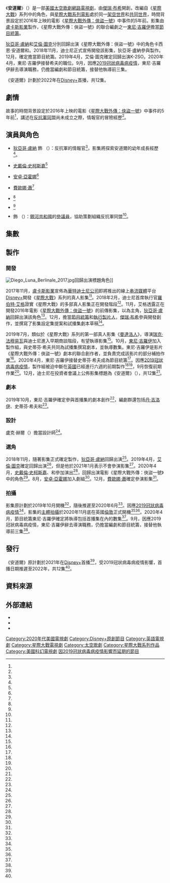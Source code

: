 {{Disputed title}}
{{Future TV show}}
{{noteTA
|G1=TV
|G2=Show
|G3=LI
|G4=SW
}}
{{Infobox television
| show_name                = 安道爾
| original_name            = {{lang|en|''Andor''}}
| image                    = Andor logo.jpg
| image_size               = 220px
| caption                  = 官方標誌（LOGO）
| bgcolour                 = #8A4240
| colour text              = #FFFFFF
| genre                    = {{Plainlist|
* [[劇情片|劇情]]
* [[動作片|動作]]
* [[冒險片|冒險]]
* [[太空歌劇|太空歌劇]]
}}
| creator                  = [[傑瑞·布希|傑瑞·布希]]
| based_on                 = {{Based on|[[星際大戰|星際大戰]]|[[喬治·盧卡斯|喬治·盧卡斯]]}}
| developer                = 
| starring                 = {{Plainlist|
* [[狄亞哥·盧納|狄亞哥·盧納]]
* [[史戴倫·史柯斯嘉|史戴倫·史柯斯嘉]]
* [[安卓·亞霍娜|安卓·亞霍娜]]
* [[費歐娜·蕭|費歐娜·蕭]]
* {{le|丹妮絲·高夫|Denise Gough}}
* {{le|凱爾·索勒|Kyle Soller}}
* {{le|吉娜薇亞·歐萊莉|Genevieve O'Reilly}}
}}
| composer                 = 
| country                  = {{US}}
| language                 = 英語
| num_seasons              = <!--- Do not add a value until episodes have aired --->
| num_episodes             = <!--- Do not add a value until episodes have aired --->
| list_episodes            = <!--- #集數 --->
| executive_producer       = {{Plainlist|
* [[東尼·吉羅伊|東尼·吉羅伊]]
* 狄亞哥·盧納<ref name="LunaEP" />
}}
| producer                 = 
| editor                   = 
| location                 = [[倫敦|倫敦]]
| cinematography           = {{le|喬納森·弗里曼 (攝影師)|Jonathan Freeman (cinematographer)|喬納森·弗里曼}}
| camera                   = 
| runtime                  = 
| company                  = [[盧卡斯影業|盧卡斯影業]]
| distributor              = {{le|迪士尼平台發行|Disney Platform Distribution}}
| network                  = [[Disney+|Disney+]]
| picture_format           = 
| audio_format             = 
| released                 = <!-- {{Start date|||}} -->
| last_aired               = <!-- 至今{{End date|||}} -->
| related                  = 
| website                  = 
}}

《'''安道爾'''》（{{lang-en|''Andor''}}）是一部[[美國|美國]][[太空歌劇|太空歌劇]][[網絡劇|網路電視劇]]，由[[傑瑞·布希|傑瑞·布希]]開創，改編自《[[星際大戰|星際大戰]]》系列中的角色{{le|卡西恩·安道爾|Cassian Andor}}，與[[星際大戰電影列表|星際大戰系列電影]]處於同一[[架空世界|架空世界]]和[[共同世界|共同世界]]，時間背景設定於2016年上映的電影《[[星際大戰外傳：俠盜一號|星際大戰外傳：俠盜一號]]》中事件的5年前。影集由[[盧卡斯影業|盧卡斯影業]]製作，《星際大戰外傳：俠盜一號》的聯合編劇之一[[東尼·吉羅伊|東尼·吉羅伊]]擔當[[節目統籌|節目統籌]]。

[[狄亞哥·盧納|狄亞哥·盧納]]和[[艾倫·圖克|艾倫·圖克]]分別回歸出演《星際大戰外傳：俠盜一號》中的角色卡西恩·安道爾和{{le|K-2SO}}。2018年11月，迪士尼正式宣佈開發該影集，狄亞哥·盧納參與製作。12月，{{le|史蒂芬·希夫|Stephen Schiff}}確定擔當節目統籌。2019年4月，艾倫·圖克確定回歸出演K-2SO。2020年4月，東尼·吉羅伊接替希夫的職位。9月，因應[[2019冠狀病毒病疫情|2019冠狀病毒病疫情]]，東尼·吉羅伊辭去導演職務，仍擔當編劇和節目統籌，{{le|托比·海因斯|Toby Haynes}}接替他執導前三集。

《安道爾》計劃於2022年在[[Disney+|Disney+]]首播，共12集。

== 劇情 ==
故事的時間背景設定於2016年上映的電影《[[星際大戰外傳：俠盜一號|星際大戰外傳：俠盜一號]]》中事件的5年前<ref name="Timeline" />，講述在[[反抗軍同盟|反抗軍同盟]]尚未成立之際，情報官{{le|卡西恩·安道爾|Cassian Andor}}的冒險經歷<ref name="SeriesOrder" />。

== 演員與角色 ==
* [[狄亞哥·盧納|狄亞哥·盧納]] 飾 {{le|卡西恩·安道爾|Cassian Andor}}（{{lang|en|Cassian Andor}}）：反抗軍的情報官<ref name="SeriesOrder" />，影集將探索安道爾的幼年成長經歷<ref name="NewDetails"/>。

* [[史戴倫·史柯斯嘉|史戴倫·史柯斯嘉]]<ref name="O'ReillyGough" />

* [[安卓·亞霍娜|安卓·亞霍娜]]<ref name="Arjona" />

* [[費歐娜·蕭|費歐娜·蕭]]<ref name="TitleAnnouncement" />

* {{le|丹妮絲·高夫|Denise Gough}}<ref name="O'ReillyGough" />

* {{le|凱爾·索勒|Kyle Soller}}<ref name="O'ReillyGough" />

* {{le|吉娜薇亞·歐萊莉|Genevieve O'Reilly}} 飾 {{le|蒙·茉斯瑪|Mon Mothma}}（{{lang|en|Mon Mothma}}）：[[銀河共和國|銀河共和國]]的[[參議員|參議員]]，協助策劃組織反抗軍同盟<ref name="O'ReillyGough" />。

== 集數 ==
{{Episode table |background=#8A4240 |overall= |title= |aux1= |aux1T=譯名 |director= |writer= |airdate= |released=y |episodes=
{{Episode list
| EpisodeNumber   = 1
| Title           = 
| RTitle          = 
| Aux1            = 
| DirectedBy      = {{le|托比·海因斯|Toby Haynes}}<ref name="Haynes" />
| WrittenBy       = [[東尼·吉羅伊|東尼·吉羅伊]]<ref name="Gilroy" />
| OriginalAirDate = {{Start date|2022||}}<ref name="TitleAnnouncement" />
| ShortSummary    = 
| LineColor       = 8A4240
}}
}}

== 製作 ==
=== 開發 ===
[[Image:Diego_Luna_Berlinale_2017.jpg|thumb]]回歸出演標題角色{{le|卡西恩·安道爾|Cassian Andor}}]]

2017年11月，[[盧卡斯影業|盧卡斯影業]]宣佈為[[華特迪士尼公司|華特迪士尼公司]]即將推出的線上[[串流媒體|串流媒體]]平台[[Disney+|Disney+]]開發《[[星際大戰|星際大戰]]》系列的真人影集<ref name="Disney+SeriesNov2017" />。2018年2月，迪士尼首席執行官[[羅伯特·艾格|羅伯特·艾格]]證實《星際大戰》的多部真人影集正在開發階段<ref name="Disney+SeriesFeb2018" />。11月，艾格透露正在開發2016年電影《[[星際大戰外傳：俠盜一號|星際大戰外傳：俠盜一號]]》的前傳影集，以{{le|卡西恩·安道爾|Cassian Andor}}為主角，[[狄亞哥·盧納|狄亞哥·盧納]]回歸出演該角色<ref name="SeriesOrder" />。12月，{{le|史蒂芬·希夫|Stephen Schiff}}擔當[[節目統籌|節目統籌]]和[[執行製片人|執行製片人]]，[[傑瑞·布希|傑瑞·布希]]參與開發創作，並撰寫了影集設定集提案和試播集劇本草稿<ref name="Schiff" />。

2019年7月，類似於《星際大戰》系列的第一部真人影集《[[曼達洛人_(電視劇)|曼達洛人]]》，導演[[瑞克·法穆易瓦|瑞克·法穆易瓦]]與迪士尼進入早期商談階段，有望執導影集<ref name="Famuyiwa" />。10月，[[東尼·吉羅伊|東尼·吉羅伊]]加入製作組，與史蒂芬·希夫共同為試播集撰寫劇本，並執導數集。東尼·吉羅伊是影片《星際大戰外傳：俠盜一號》劇本的聯合創作者，並負責完成該影片的部分補拍作業<ref name="Gilroy" />。2020年4月，東尼·吉羅伊接替史蒂芬·希夫成為節目統籌<ref name="O'ReillyGough" />。因應[[2019冠狀病毒病疫情|2019冠狀病毒病疫情]]，製作組被迫中斷在[[英國|英國]]已經進行六週的前期製作<ref name="PreProdApr2020" /><ref name="O'ReillyGough2" />，9月恢復前期作業<ref name="Haynes" />。12月，迪士尼在投資者會議上公佈影集標題為《安道爾》（{{lang|en|''Andor''}}），共12集<ref name="TitleAnnouncement" />。

=== 劇本 ===
2019年10月，東尼·吉羅伊確定參與首播集的劇本創作<ref name="Gilroy"/>，編劇群還包括[[丹·吉洛伊|丹·吉洛伊]]、史蒂芬·希夫和{{le|鮑爾·威利蒙|Beau Willimon}}<ref name="O'ReillyGough" />。

=== 設計 ===
盧克·赫爾（{{lang|en|Luke Hull}}）擔當設計師<ref name="Hull" />。

=== 選角 ===
2018年11月，隨著影集正式確定製作，[[狄亞哥·盧納|狄亞哥·盧納]]回歸出演{{le|卡西恩·安道爾|Cassian Andor}}<ref name="SeriesOrder" />。2019年4月，[[艾倫·圖克|艾倫·圖克]]確定回歸出演{{le|K-2SO}}<ref name="Tudyk" />，但是他於2021年1月表示不會參演影集<ref name="TudykOut" />。2020年4月，[[史戴倫·史柯斯嘉|史戴倫·史柯斯嘉]]、{{le|凱爾·索勒|Kyle Soller}}和{{le|丹妮絲·高夫|Denise Gough}}參加演出<ref name="SkarsgardSoller" />，{{le|吉娜薇亞·歐萊莉|Genevieve O'Reilly}}回歸出演電影《星際大戰外傳：俠盜一號》中的角色{{le|蒙·茉斯瑪|Mon Mothma}}<ref name="O'ReillyGough" />。8月，[[安卓·亞霍娜|安卓·亞霍娜]]加入劇組<ref name="Arjona" />。12月，[[費歐娜·蕭|費歐娜·蕭]]確定參演影集<ref name="TitleAnnouncement" />。

=== 拍攝 ===
影集原計劃於2019年10月開機<ref name="FilmingMonth" />，隨後推遲至2020年6月<ref name="Freeman" />。因應[[2019冠狀病毒病疫情|2019冠狀病毒病疫情]]<ref name="O'ReillyGough2" />，影集的[[主體拍攝|主體拍攝]]於2020年11月底在英國[[倫敦|倫敦]]正式開機<ref name="LunaFilmingStart" /><ref name="TitleAnnouncementVerge" />。2020年4月，節目統籌東尼·吉羅伊確定將執導包括首播集在內的數集<ref name="O'ReillyGough" />。9月，因應2019冠狀病毒病疫情，東尼·吉羅伊辭去導演職務，仍擔當編劇和節目統籌，{{le|托比·海因斯|Toby Haynes}}接替他執導前三集<ref name="Haynes" />。

== 發行 ==
《安道爾》原計劃於2021年在[[Disney+|Disney+]]首播<ref name="Disney+SeriesLaunchWindow" />，受2019冠狀病毒病疫情影響，首播日期推遲至2022年，共12集<ref name="TitleAnnouncement" />。

== 資料來源 ==
{{Reflist|30em|refs=

<ref name="Disney+SeriesNov2017">{{cite web|url=https://www.hollywoodreporter.com/live-feed/star-wars-live-action-series-launch-disney-streaming-service-1056755|title='Star Wars' Live-Action TV Series to Launch on Disney Streaming Service|last1=Stanhope|first1=Kate|last2=Jarvey|first2=Natalie|work=[[The_Hollywood_Reporter|The Hollywood Reporter]]|date=2017-11-09|access-date=2018-08-01|archive-url=https://web.archive.org/web/20190611003508/https://www.hollywoodreporter.com/live-feed/star-wars-live-action-series-launch-disney-streaming-service-1056755|archive-date=2019-06-11|dead-url=no|language=en-US}}</ref>

<ref name="Disney+SeriesFeb2018">{{cite web|url=https://www.hollywoodreporter.com/live-feed/star-wars-tv-series-disney-developing-a-few-streaming-service-1082523|title='Star Wars' TV Series: Disney Developing "a Few" for Its Streaming Service|last1=Goldberg|first1=Lesley|last2=Couch|first2=Aaron|work=[[The_Hollywood_Reporter|The Hollywood Reporter]]|date=2018-02-06|access-date=2018-08-01|archive-url=https://web.archive.org/web/20190611003731/https://www.hollywoodreporter.com/live-feed/star-wars-tv-series-disney-developing-a-few-streaming-service-1082523|archive-date=2019-06-11|dead-url=no|language=en-US}}</ref>

<ref name="SeriesOrder">{{cite web|url=https://variety.com/2018/biz/news/star-wars-diego-luna-1203023798/|title='Star Wars': Diego Luna to Lead Spinoff Series|last=Lang|first=Brent|work=[[Variety_(magazine)|Variety]]|date=2018-11-08|access-date=2018-12-01|archive-url=https://web.archive.org/web/20181115010213/https://variety.com/2018/biz/news/star-wars-diego-luna-1203023798/|archive-date=2018-11-15|dead-url=no|language=en-US}}</ref>

<ref name="Schiff">{{cite web|url=https://deadline.com/2018/11/star-wars-series-diego-luna-taps-stephen-schiff-showrunner-disney-plus-streaming-1202511875/|title=Disney+ 'Star Wars' Series Starring Diego Luna Taps Stephen Schiff As Showrunner|last=Andreeva|first=Nellie|website=[[Deadline_Hollywood|Deadline Hollywood]]|date=2018-11-30|access-date=2019-06-09|archive-url=https://web.archive.org/web/20190609070401/https://deadline.com/2018/11/star-wars-series-diego-luna-taps-stephen-schiff-showrunner-disney-plus-streaming-1202511875/|archive-date=2019-06-09|dead-url=no|language=en-US}}</ref>

<ref name="Tudyk">{{cite web|url=https://deadline.com/2019/04/star-wars-rogue-one-spinoff-disney-the-mandalorian-1202594302/|title=Alan Tudyk To Reprise K-2SO Role In 'Star Wars: Rogue One' Disney+ Series With Diego Luna; 'The Mandalorian' Gets Launch Date|last1=D'Alessandro|first1=Anthony|last2=Patten|first2=Dominic|website=[[Deadline_Hollywood|Deadline Hollywood]]|date=2019-04-11|access-date=2019-06-10|archive-url=https://web.archive.org/web/20190610235306/https://deadline.com/2019/04/star-wars-rogue-one-spinoff-disney-the-mandalorian-1202594302/|archive-date=2019-06-10|dead-url=no|language=en-US}}</ref>

<ref name="Disney+SeriesLaunchWindow">{{cite web|url=https://deadline.com/2019/04/disney-plus-programs-movies-full-list-marvel-star-wars-pixar-simpsons-streaming-service-1202594496/|title=Disney+ Full List Of Programming: Streaming Service's Series, Movies, Specials & More|last=Pedersen|first=Eric|work=[[Deadline_Hollywood|Deadline Hollywood]]|date=2019-04-11|access-date=2019-04-12|archive-url=https://www.webcitation.org/77aQaNiba?url=https://deadline.com/2019/04/disney-plus-programs-movies-full-list-marvel-star-wars-pixar-simpsons-streaming-service-1202594496/|archive-date=2019-04-12|dead-url=no|language=en-US}}</ref>

<ref name="FilmingMonth">{{cite web|url=https://www.cbr.com/star-wars-cassian-andor-series-starts-production/|title=Star Wars: Cassian Andor Series Reportedly Starts Filming In Late 2019|last=Sobon|first=Nicole|work=Comic Book Resources|date=2018-12-31|accessdate=2020-04-24|archiveurl=https://web.archive.org/web/20190101113305/https://www.cbr.com/star-wars-cassian-andor-series-starts-production/|archivedate=2019-01-01|dead-url=no|language=en-US}}</ref>

<ref name="Gilroy">{{cite web|url=https://variety.com/2019/tv/news/cassian-andor-series-tony-gilroy-diego-luna-disney-plus-1203370479/|title=‘Rogue One’ Writer Tony Gilroy Joins Cassian Andor ‘Star Wars’ Series at Disney Plus (EXCLUSIVE)|last=Otterson|first=Joe|work=[[Variety_(magazine)|Variety]]|date=2019-10-15|accessdate=2020-04-24|archiveurl=https://web.archive.org/web/20200403065859/https://variety.com/2019/tv/news/cassian-andor-series-tony-gilroy-diego-luna-disney-plus-1203370479/|archivedate=2020-04-03|dead-url=no|language=en-US}}</ref>

<ref name="NewDetails">{{cite web|url=https://discussingfilm.net/2019/12/12/cassian-andor-series-eyeing-to-begin-filming-in-june-cassians-backstory-set-to-be-explored-exclusive/|title=‘Cassian Andor’ Series Eyeing To Begin Filming In June – Cassian’s Backstory Set To Be Explored (EXCLUSIVE)|last=Fisher|first=Jacob|work=Discussing Film|date=2019-12-12|accessdate=2020-04-24|archiveurl=https://web.archive.org/web/20200414102325/https://discussingfilm.net/2019/12/12/cassian-andor-series-eyeing-to-begin-filming-in-june-cassians-backstory-set-to-be-explored-exclusive/|archivedate=2020-04-14|dead-url=no|language=en-US}}</ref>

<ref name="SkarsgardSoller">{{cite web|url=https://variety.com/2020/tv/news/stellan-skarsgard-and-kyle-soller-join-diego-luna-disney-plus-rogue-one-1234582265|title=Disney Plus ‘Rogue One’ Spinoff Adds Stellan Skarsgard, Kyle Soller (EXCLUSIVE)|last1=Kroll|first1=Justin|last2=Otterson|first2=Joe|work=[[Variety_(magazine)|Variety]]|date=2020-04-16|accessdate=2020-04-16|archiveurl=https://web.archive.org/web/20200424230742/https://variety.com/2020/tv/news/stellan-skarsgard-and-kyle-soller-join-diego-luna-disney-plus-rogue-one-1234582265/|archivedate=2020-04-24|dead-url=no|language=en-US}}</ref>

<ref name="O'ReillyGough">{{cite web|url=https://www.hollywoodreporter.com/heat-vision/star-wars-cassian-andor-disney-series-adds-two-actors-1291772|title='Star Wars': Cassian Andor Disney+ Series Adds Two Actors (Exclusive)|last=Kit|first=Boris|work=[[The_Hollywood_Reporter|The Hollywood Reporter]]|date=2020-04-24|accessdate=2020-04-24|archiveurl=https://web.archive.org/web/20200424203338/https://www.hollywoodreporter.com/heat-vision/star-wars-cassian-andor-disney-series-adds-two-actors-1291772|archivedate=2020-04-24|dead-url=no|language=en-US}}</ref>

<ref name="Timeline">{{cite web|url=https://www.starwars.com/news/new-casting-announced-for-cassian-andor-live-action-series|title=New Casting Announced For Cassian Andor Live-Action Series|work=StarWars.com|date=2020-04-24|accessdate=2020-04-26|archiveurl=https://web.archive.org/web/20200424220656/https://www.starwars.com/news/new-casting-announced-for-cassian-andor-live-action-series|archivedate=2020-04-24|dead-url=no|language=en-US}}</ref>

<ref name="Arjona">{{Cite web|last=Kroll|first=Justin|date=2020-08-10|title=‘6 Underground’s Adria Arjona Lands Lead Role in Disney Plus’ ‘Rogue One’ Spin-Off Series Starring Diego Luna|url=https://deadline.com/2020/08/6-undergrounds-adria-arjona-disney-plus-rogue-one-diego-luna-1203008549/|access-date=2020-08-10|website=[[Deadline_Hollywood|Deadline Hollywood]]|archiveurl=https://web.archive.org/web/20200810175300/https://deadline.com/2020/08/6-undergrounds-adria-arjona-disney-plus-rogue-one-diego-luna-1203008549/|archivedate=2020-08-10|dead-url=no|language=en-US}}</ref>

<ref name="Haynes">{{Cite web|last=Kroll|first=Justin|last2=Kroll|first2=Justin|date=2020-09-22|title=‘Black Mirror’s Toby Haynes To Direct ‘Rogue One’ Spin-Off Series At Disney+ As Tony Gilroy Steps Aside As Director|url=https://deadline.com/2020/09/black-mirrors-toby-haynes-rogue-one-disney-tony-gilroy-1234582109/|access-date=2020-09-22|website=Deadline|language=en-US|archive-date=2020-09-23|archive-url=https://web.archive.org/web/20200923033035/https://deadline.com/2020/09/black-mirrors-toby-haynes-rogue-one-disney-tony-gilroy-1234582109/|dead-url=no}}</ref>

<ref name="PreProdApr2020">{{cite web|url=https://www.comicbookmovie.com/tv/star_wars/cassian_andor/exclusive-cassian-andor-disney-series-had-completed-about-six-weeks-of-pre-production-prior-to-shut-down-a174467|title=Exclusive: Cassian Andor Disney+ Series Had Completed About Six Weeks Of Pre-Production Prior To Shut Down|author=KingPatel|website=Comic Book Movie|date=2020-04-10|access-date=2020-12-05|archive-url=https://web.archive.org/web/20200414141324/https://www.comicbookmovie.com/tv/star_wars/cassian_andor/exclusive-cassian-andor-disney-series-had-completed-about-six-weeks-of-pre-production-prior-to-shut-down-a174467|archive-date=2020-04-14|dead-url=no|language=en-US}}</ref>

<ref name="Famuyiwa">{{cite web|url=https://discussingfilm.net/2019/07/11/rick-famuyiwa-in-talks-to-direct-episodes-of-cassian-andor-series-exclusive/|title=Rick Famuyiwa In Talks To Direct Episodes Of Cassian Andor Series (Exclusive)|last=Fisher|first=Jacob|website=DiscussingFilm|date=2019-07-11|access-date=2020-12-05|archive-url=https://web.archive.org/web/20190801142153/https://discussingfilm.net/2019/07/11/rick-famuyiwa-in-talks-to-direct-episodes-of-cassian-andor-series-exclusive/|archive-date=2019-08-01|dead-url=no|language=en-US}}</ref>

<ref name="Freeman">{{cite web|url=https://discussingfilm.net/2020/02/26/jonathan-freeman-joins-cassian-andor-series-exclusive/|title=Jonathan Freeman Joins ‘Cassian Andor’ Series (Exclusive)|last=Fisher|first=Jacob|website=DiscussingFilm|date=2020-02-26|access-date=2020-12-05|archive-url=https://web.archive.org/web/20200306100549/https://discussingfilm.net/2020/02/26/jonathan-freeman-joins-cassian-andor-series-exclusive/|archive-date=2020-03-06|dead-url=no|language=en-US}}</ref>

<ref name="LunaFilmingStart">{{cite web|url=https://www.comingsoon.net/tv/news/1157097-cassian-andor-has-begun-filming|title=Cassian Andor: Diego Luna Confirms Disney+ Series Has Begun Filming|last=Paz|first=Maggie Dela|website=ComingSoon.net|date=2020-12-04|access-date=2020-12-05|archive-url=https://web.archive.org/web/20201205100627/https://www.comingsoon.net/tv/news/1157097-cassian-andor-has-begun-filming|archive-date=2020-12-05|dead-url=no|language=en-US}}</ref>

<ref name="O'ReillyGough2">{{cite web|url=https://variety.com/2020/tv/news/cassian-andor-disney-plus-series-genevieve-oreilly-denise-gough-1234589631/|title=Cassian Andor Disney Plus Series Adds Genevieve O’Reilly, Denise Gough|last=Otterson|first=Joe|work=[[Variety_(magazine)|Variety]]|date=2020-04-24|access-date=2020-12-05|archive-url=https://web.archive.org/web/20200424234821/https://variety.com/2020/tv/news/cassian-andor-disney-plus-series-genevieve-oreilly-denise-gough-1234589631/|archive-date=2020-04-24|dead-url=no|language=en-US}}</ref>

<ref name="TitleAnnouncement">{{cite web|url=https://ew.com/tv/rogue-one-prequel-series-title-andor/|title=Rogue One prequel series gets title: Andor|last=Hibberd|first=Jame|work=[[Entertainment_Weekly|Entertainment Weekly]]|date=2020-12-10|accessdate=2020-12-10|archiveurl=https://web.archive.org/web/20201210235503/https://ew.com/tv/rogue-one-prequel-series-title-andor/|archivedate=2020-12-10|dead-url=no|language=en-US}}</ref>

<ref name="LunaEP">{{cite tweet|user=starwars|author=[[Star_Wars|Star Wars]]|number=1337174062540308480|title=“Everything I did, I did for the Rebellion.” Andor, an Original Series set in the Star Wars universe, is streaming in 2022 on #DisneyPlus.|date=2020-12-10|accessdate=2020-12-10|language=en-US}}</ref>

<ref name="TitleAnnouncementVerge">{{cite web|url=https://www.theverge.com/2020/12/10/22168641/star-wars-andor-cassian-disney-plus-2022-diego-luna|title=Star Wars: Andor starring Rogue One’s Diego Luna is coming to Disney Plus in 2022|last=Peters|first=Jay|work=[[The_Verge|The Verge]]|date=2020-12-10|accessdate=2020-12-10|archiveurl=https://web.archive.org/web/20201211000155/https://www.theverge.com/2020/12/10/22168641/star-wars-andor-cassian-disney-plus-2022-diego-luna|archivedate=2020-12-11|dead-url=no|language=en-US}}</ref>

<ref name="Hull">{{cite web|url=https://discussingfilm.net/2020/04/06/luke-hull-joins-cassian-andor-exclusive/|title=Luke Hull Joins ‘Cassian Andor’ (Exclusive)|last=Fisher|first=Jacob|website=DiscussingFilm|date=2020-04-06|access-date=2020-12-13|archive-url=https://web.archive.org/web/20200407205448/https://discussingfilm.net/2020/04/06/luke-hull-joins-cassian-andor-exclusive/|archive-date=2020-04-07|dead-url=no|language=en-US}}</ref>

<ref name="TudykOut">{{Cite web|date=2021-01-20|title='Rogue One' Disney+ Series Won't Include K-2SO, Alan Tudyk Confirms — At Least At First|url=https://collider.com/rogue-one-cassian-andor-series-cast-k2so-absence-explained-alan-tudyk-interview/|access-date=2021-01-21|website=Collider|language=en-US|archive-date=2021-01-20|archive-url=https://web.archive.org/web/20210120211055/https://collider.com/rogue-one-cassian-andor-series-cast-k2so-absence-explained-alan-tudyk-interview/|dead-url=no}}</ref>

}}

== 外部連結 ==
* {{IMDb title|9253284}}
* {{Wookieepedia|Star Wars: Andor}}
*{{douban}}

{{Star Wars}}
{{Disney+ original series}}

{{portal bar|電視|美國}}
{{DEFAULTSORT:Andor}}
[[Category:2020年代美國電視劇|Category:2020年代美國電視劇]]
[[Category:Disney+原創節目|Category:Disney+原創節目]]
[[Category:英語電視劇|Category:英語電視劇]]
[[Category:星際大戰電視劇|Category:星際大戰電視劇]]
[[Category:太空歌劇|Category:太空歌劇]]
[[Category:星際大戰系列作品|Category:星際大戰系列作品]]
[[Category:美國科幻電視劇|Category:美國科幻電視劇]]
[[Category:因2019冠狀病毒病疫情影響而延期的節目|]]